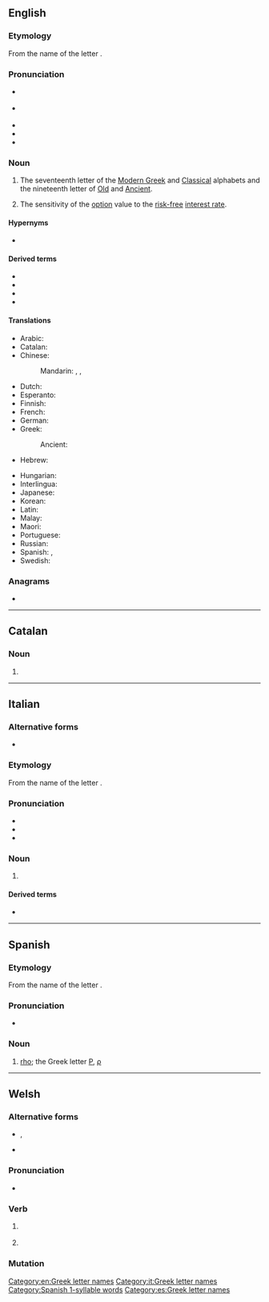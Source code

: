 {{also|Rho|rhô|rhɔ}}
==English==
{{letter_disp2|pi|[[image:Greek_uc_rho.png|31px]][[image:Greek_lc_rho.png|27px]]|sigma|ῥῶ|Ρ|ρ}}

===Etymology===
From the name of the {{etyl|grc|en}} letter {{m|grc|ῥῶ}}.

===Pronunciation===
* {{a|RP}} {{IPA|en|/ɹəʊ/}}
* {{a|GenAm}} {{IPA|en|/ɹoʊ/}}
* {{audio|en|en-us-rho.ogg|Audio (US)}}
* {{homophones|en|row|roe|Roe|Rowe}}
* {{rhymes|en|əʊ}}

===Noun===
{{en-noun}}

# The seventeenth letter of the [[Modern Greek]] and [[Classical Greek|Classical]] alphabets and the nineteenth letter of [[Old Greek|Old]] and [[Ancient Greek|Ancient]].
# {{lb|en|finance}} The sensitivity of the [[option]] value to the [[risk-free]] [[interest rate]].

====Hypernyms====
* {{sense|measure of derivative price sensitivity}} {{l|en|Greeks}} {{qualifier|includes list of coordinate terms}}

====Derived terms====
* {{l|en|Rho factor}}
* {{l|en|rho meson}}
* {{l|en|rhotic}}
* {{l|en|Spearman's rho}}

====Translations====
{{trans-top|letter of Greek alphabet}}
* Arabic: {{t|ar|رُو|m}}
* Catalan: {{t+|ca|ro|f}}
* Chinese:
*: Mandarin: {{t+|cmn|肉|tr=ròu|sc=Hani}}, {{t+|cmn|若|tr=ruò|sc=Hani}}, {{t+|cmn|柔|tr=róu|sc=Hani}}
* Dutch: {{t|nl|rho|m|f}}
* Esperanto: {{t+|eo|roto}}
* Finnish: {{t+|fi|rhoo}}
* French: {{t+|fr|rhô|m}}
* German: {{t+|de|Rho|n}}
* Greek: {{t+|el|ρο|n}}
*: Ancient: {{t|grc|ῥῶ|n}}
* Hebrew: {{t|he|רוֹ|f|tr=ro}}
{{trans-mid}}
* Hungarian: {{t+|hu|ró}}
* Interlingua: {{t|ia|rho}}
* Japanese: {{t+|ja|ロー|tr=rō|sc=Jpan}}
* Korean: {{t+|ko|로|sc=Kore}}
* Latin: {{t+|la|rhō|n}}
* Malay: {{t|ms|ro}}
* Maori: {{t|mi|rōu  }}
* Portuguese: {{t+|pt|rô|m}}
* Russian: {{t+|ru|ро|n}}
* Spanish: {{t+|es|ro|f}}, {{t|es|rho|f}}
* Swedish: {{t+|sv|rho}}
{{trans-bottom}}

===Anagrams===
* {{anagrams|en|a=hor|ROH|Roh|hor}}

[[Category:en:Greek letter names]]

----

==Catalan==

===Noun===
{{ca-noun|f}}

# {{alternative spelling of|ca|ro}}

----

==Italian==

===Alternative forms===
* {{l|it|ro}}

===Etymology===
From the name of the {{etyl|grc|it}} letter {{m|grc|ῥῶ}}.

===Pronunciation===
* {{IPA|it|/rɔ/|[r̺ɔ]}}
* {{hyphenation|it|rò}}
* {{rhymes|it|ɔ}}

===Noun===
{{wikipedia|lang=it}}
{{it-noun|m|g2=f|-}}

# {{l|en|rho}} {{gloss|Greek letter}}

====Derived terms====
* {{l|it|rotacismo}}

[[Category:it:Greek letter names]]

----

==Spanish==

===Etymology===
From the name of the {{etyl|grc|es}} letter {{m|grc|ῥῶ}}.

===Pronunciation===
* {{es-IPA|ró}}

===Noun===
{{es-noun|f}}

# [[rho]]; the Greek letter [[Ρ]], [[ρ]]
#: {{syn|es|ro}}

[[Category:Spanish 1-syllable words]]
[[Category:es:Greek letter names]]

----

==Welsh==

===Alternative forms===
* {{sense|subjunctive}} {{l|cy|rhoddo}}, {{l|cy|rhotho}}
* {{sense|imperative}} {{l|cy|dyro}}

===Pronunciation===
* {{IPA|cy|/r̥oː/}}

===Verb===
{{cy-verb form}}

# {{lb|cy|literary}} {{inflection of|cy|rhoi||3|s|subj}}
# {{lb|cy|literary}} {{inflection of|cy|rhoi||2|s|impr}}

===Mutation===
{{cy-mut}}